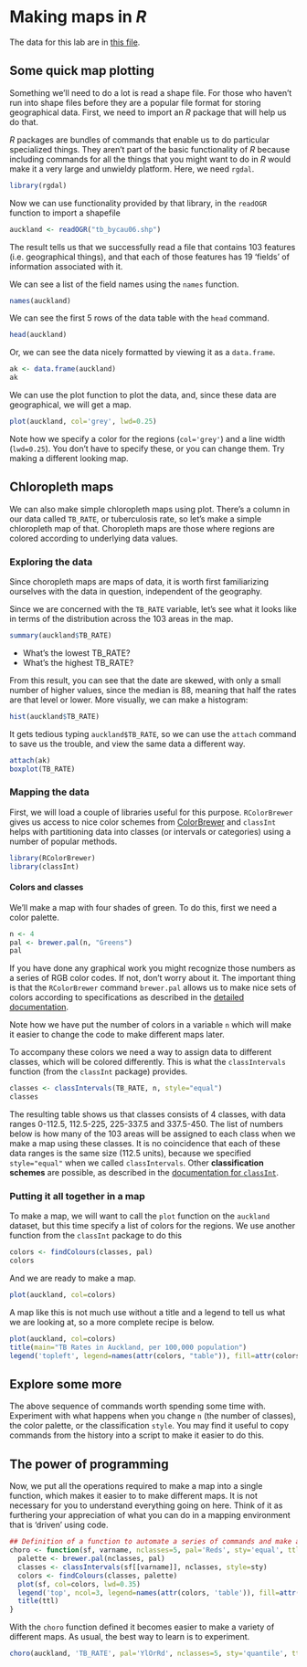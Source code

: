 # Making maps in *R*
The data for this lab are in [this file](tb_bycau006.zip).

## Some quick map plotting
Something we'll need to do a lot is read a shape file. For those who haven't run into shape files before they are a popular file format for storing geographical data. First, we need to import an *R* package that will help us do that.

*R* packages are bundles of commands that enable us to do particular specialized things. They aren't part of the basic functionality of *R* because including commands for all the things that you might want to do in *R* would make it a very large and unwieldy platform. Here, we need `rgdal`.
```r
library(rgdal)
```
Now we can use functionality provided by that library, in the `readOGR` function to import a shapefile
```r
auckland <- readOGR("tb_bycau06.shp")
```
The result tells us that we successfully read a file that contains 103 features (i.e. geographical things), and that each of those features has 19 'fields' of information associated with it.

We can see a list of the field names using the `names` function.
```r
names(auckland)
```
We can see the first 5 rows of the data table with the `head` command.
```r
head(auckland)
```

Or, we can see the data nicely formatted by viewing it as a `data.frame`.
```r
ak <- data.frame(auckland)
ak
```
We can use the plot function to plot the data, and, since these data are geographical, we will get a map.
```r
plot(auckland, col='grey', lwd=0.25)
```
Note how we specify a color for the regions (`col='grey'`) and a line width (`lwd=0.25`). You don't have to specify these, or you can change them. Try making a different looking map.

## Chloropleth maps
We can also make simple chloropleth maps using plot. There's a column in our data called `TB_RATE`, or tuberculosis rate, so let's make a simple chloropleth map of that. Choropleth maps are those where regions are colored according to underlying data values.

### Exploring the data
Since choropleth maps are maps of data, it is worth first familiarizing ourselves with the data in question, independent of the geography.

Since we are concerned with the `TB_RATE` variable, let's see what it looks like in terms of the distribution across the 103 areas in the map.
```r
summary(auckland$TB_RATE)
```

- What's the lowest TB_RATE?
- What's the highest TB_RATE?

From this result, you can see that the date are skewed, with only a small number of higher values, since the median is 88, meaning that half the rates are that level or lower. More visually, we can make a histogram:
```r
hist(auckland$TB_RATE)
```

It gets tedious typing `auckland$TB_RATE`, so we can use the `attach` command to save us the trouble, and view the same data a different way.
```r
attach(ak)
boxplot(TB_RATE)
```

### Mapping the data
First, we will load a couple of libraries useful for this purpose. `RColorBrewer` gives us access to nice color schemes from [ColorBrewer](http://colorbrewer.org) and `classInt` helps with partitioning data into classes (or intervals or categories) using a number of popular methods.
```r
library(RColorBrewer)
library(classInt)
```

#### Colors and classes
We'll make a map with four shades of green. To do this, first we need a color palette.
```r
n <- 4
pal <- brewer.pal(n, "Greens")
pal
```
If you have done any graphical work you might recognize those numbers as a series of RGB color codes. If not, don't worry about it. The important thing is that the `RColorBrewer` command `brewer.pal` allows us to make nice sets of colors according to specifications as described in the [detailed documentation](https://www.rdocumentation.org/packages/RColorBrewer/versions/1.1-2/topics/RColorBrewer).

Note how we have put the number of colors in a variable `n` which will make it easier to change the code to make different maps later.

To accompany these colors we need a way to assign data to different classes, which will be colored differently. This is what the `classIntervals` function (from the `classInt` package) provides.
```r
classes <- classIntervals(TB_RATE, n, style="equal")
classes
```
The resulting table shows us that classes consists of 4 classes, with data ranges 0-112.5, 112.5-225, 225-337.5 and 337.5-450. The list of numbers below is how many of the 103 areas will be assigned to each class when we make a map using these classes.  It is no coincidence that each of these data ranges is the same size (112.5 units), because we specified `style="equal"` when we called `classIntervals`. Other **classification schemes** are possible, as described in the [documentation for `classInt`](https://www.rdocumentation.org/packages/classInt/versions/0.1-24).

### Putting it all together in a map
To make a map, we will want to call the `plot` function on the `auckland` dataset, but this time specify a list of colors for the regions. We use another function from the `classInt` package to do this
```r
colors <- findColours(classes, pal)
colors
```

And we are ready to make a map.
```r
plot(auckland, col=colors)
```

A map like this is not much use without a title and a legend to tell us what we are looking at, so a more complete recipe is below.
```r
plot(auckland, col=colors)
title(main="TB Rates in Auckland, per 100,000 population")
legend('topleft', legend=names(attr(colors, "table")), fill=attr(colors, "pal"), cex=0.8, bty="n")
```

## Explore some more
The above sequence of commands worth spending some time with. Experiment with what happens when you change `n` (the number of classes), the color palette, or the classification `style`. You may find it useful to copy commands from the history into a script to make it easier to do this.

## The power of programming
Now, we put all the operations required to make a map into a single function, which makes it easier to to make different maps. It is not necessary for you to understand everything going on here. Think of it as furthering your appreciation of what you can do in a mapping environment that is 'driven' using code.
```r
## Definition of a function to automate a series of commands and make a choropleth map
choro <- function(sf, varname, nclasses=5, pal='Reds', sty='equal', ttl='') {
  palette <- brewer.pal(nclasses, pal)
  classes <- classIntervals(sf[[varname]], nclasses, style=sty)
  colors <- findColours(classes, palette)
  plot(sf, col=colors, lwd=0.35)
  legend('top', ncol=3, legend=names(attr(colors, 'table')), fill=attr(colors, 'palette'), cex=0.8, bty='n')
  title(ttl)
}
```

With the `choro` function defined it becomes easier to make a variety of different maps. As usual, the best way to learn is to experiment.
```r
choro(auckland, 'TB_RATE', pal='YlOrRd', nclasses=5, sty='quantile', ttl='Auckland, TB rates, per 100,000')
```
